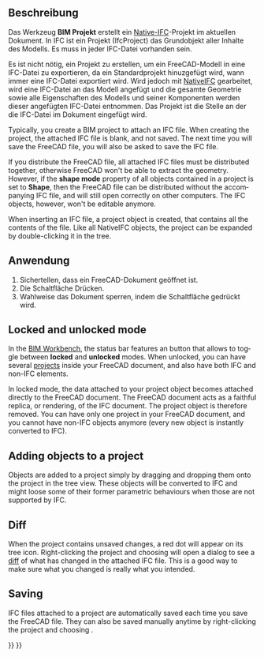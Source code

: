 <languages/>

{{Docnav/de
|[[BIM_Sketch/de|Skizze]]
|[[Arch_Site/de|Grundstück]]
|[[BIM_Workbench/de|BIM]]
|IconL=BIM_Sketch.svg
|IconR=Arch_Site.svg
|IconC=Workbench_BIM.svg
}}

{{GuiCommand/de
|Name=BIM Project
|Name/de=BIM Projekt
|MenuLocation=3D/BIM → Projekt
|Workbenches=[[BIM_Workbench/de|BIM]]
|Shortcut=
|SeeAlso=
}}

<span id="Description"></span>
==Beschreibung==

Das Werkzeug '''BIM Projekt''' erstellt ein [[NativeIFC/de|Native-IFC]]-Projekt im aktuellen Dokument. In IFC ist ein Projekt (IfcProject) das Grundobjekt aller Inhalte des Modells. Es muss in jeder IFC-Datei vorhanden sein.

Es ist nicht nötig, ein Projekt zu erstellen, um ein FreeCAD-Modell in eine IFC-Datei zu exportieren, da ein Standardprojekt hinuzgefügt wird, wann immer eine IFC-Datei exportiert wird. Wird jedoch mit [[NativeIFC/de|NativeIFC]] gearbeitet, wird eine IFC-Datei an das Modell angefügt und die gesamte Geometrie sowie alle Eigenschaften des Modells und seiner Komponenten werden dieser angefügten IFC-Datei entnommen. Das Projekt ist die Stelle an der die IFC-Datei im Dokument eingefügt wird.

<div lang="en" dir="ltr" class="mw-content-ltr">
Typically, you create a BIM project to attach an IFC file. When creating the project, the attached IFC file is blank, and not saved. The next time you will save the FreeCAD file, you will also be asked to save the IFC file.
</div>

<div lang="en" dir="ltr" class="mw-content-ltr">
If you distribute the FreeCAD file, all attached IFC files must be distributed together, otherwise FreeCAD won't be able to extract the geometry. However, if the '''shape mode''' property of all objects contained in a project is set to '''Shape''', then the FreeCAD file can be distributed without the accompanying IFC file, and will still open correctly on other computers. The IFC objects, however, won't be editable anymore.
</div>

<div lang="en" dir="ltr" class="mw-content-ltr">
When inserting an IFC file, a project object is created, that contains all the contents of the file. Like all NativeIFC objects, the project can be expanded by double-clicking it in the tree.
</div>

<span id="Usage"></span>
==Anwendung==

# Sichertellen, dass ein FreeCAD-Dokument geöffnet ist.
# Die Schaltfläche {{Button|[[Image:BIM_Project.svg|16px]] [[BIM_Project/de|Projekt]]}} Drücken.
# Wahlweise das Dokument sperren, indem die Schaltfläche {{Button|[[Image:IFC.svg|16px]] [[BIM_ToggleNativeIFC/de|IFC Sperren]]}} gedrückt wird.

<div lang="en" dir="ltr" class="mw-content-ltr">
==Locked and unlocked mode==
</div>

<div lang="en" dir="ltr" class="mw-content-ltr">
In the [[BIM Workbench]], the status bar features an {{Button|[[Image:IFC.svg|16px]] [[BIM_ToggleNativeIFC|IFC Lock]]}} button that allows to toggle between '''locked''' and '''unlocked''' modes. When unlocked, you can have several [[BIM Project|projects]] inside your FreeCAD document, and also have both IFC and non-IFC elements.
</div>

<div lang="en" dir="ltr" class="mw-content-ltr">
In locked mode, the data attached to your project object becomes attached directly to the FreeCAD document. The FreeCAD document acts as a faithful replica, or rendering, of the IFC document. The project object is therefore removed. You can have only one project in your FreeCAD document, and you cannot have non-IFC objects anymore (every new object is instantly converted to IFC).
</div>

<div lang="en" dir="ltr" class="mw-content-ltr">
==Adding objects to a project==
</div>

<div lang="en" dir="ltr" class="mw-content-ltr">
Objects are added to a project simply by dragging and dropping them onto the project in the tree view. These objects will be converted to IFC and might loose some of their former parametric behaviours when those are not supported by IFC.
</div>

<div lang="en" dir="ltr" class="mw-content-ltr">
==Diff==
</div>

<div lang="en" dir="ltr" class="mw-content-ltr">
When the project contains unsaved changes, a red dot will appear on its tree icon. Right-clicking the project and choosing {{MenuCommand|IFC → Diff}} will open a dialog to see a [https://en.wikipedia.org/wiki/Diff diff] of what has changed in the attached IFC file. This is a good way to make sure what you changed is really what you intended.
</div>

<div lang="en" dir="ltr" class="mw-content-ltr">
==Saving==
</div>

<div lang="en" dir="ltr" class="mw-content-ltr">
IFC files attached to a project are automatically saved each time you save the FreeCAD file. They can also be saved manually anytime by right-clicking the project and choosing {{MenuCommand|IFC → Save}}.
</div>


{{Docnav/de
|[[BIM_Sketch/de|Skizze]]
|[[Arch_Site/de|Grundstück]]
|[[BIM_Workbench/de|BIM]]
|IconL=BIM_Sketch.svg
|IconR=Arch_Site.svg
|IconC=Workbench_BIM.svg
}}

{{BIM_Tools_navi{{#translation:}}}}
{{Userdocnavi{{#translation:}}}}
